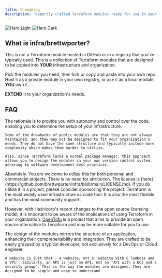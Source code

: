 ```yaml
---
title: Changelog
description: "Expertly crafted Terraform modules ready for use in your infrastructure. Designed for simplicity, customization, and featuring open-source transparency."
---
```


<img
  className="block dark:hidden"
  src="/images/hero-light.svg"
  alt="Hero Light"
/>
<img
  className="hidden dark:block"
  src="/images/hero-dark.svg"
  alt="Hero Dark"
/>

## What is infra/brettwporter?

This is not a Terraform module hosted in GitHub or in a registry that you've typically used. This is a collection of Terraform modules that are designed to be copied into **YOUR** infrastructure and organization.

Pick the modules you need, then fork or copy and paste into your own repo. Host it as a private module in your own registry, or use it as a local module. **YOU** own it.

**EXTEND** it to your organization's needs.

## FAQ

<AccordionGroup>
  <Accordion title="Why copy and paste instead of a public module?">
    The rationale is to provide you with autonomy and control over the code, enabling you to determine the setup of your infrastructure.

    Some of the drawbacks of public modules are that they are not always maintained, and they may not be designed to fit your organization's needs. They do not have the same structure and typically include more complexity which makes them harder to utilize.

    Also, since Terraform lacks a normal package manager, this approach allows you to design the modules in your own version control system, adhering to software development best practices.

  </Accordion>

<Accordion title="Can I use this in my project?">
  Absolutely. You are welcome to utilize this for both personal and commercial
  projects. There is no need for attribution. The license is
  [here](https://github.com/brettwporter/infra/blob/main/LICENSE.md). If you do
  utilize it in a project, please consider sponsoring the project.
</Accordion>

  <Accordion title="Why is the only framework supported Terraform?">
    Terraform is the most widely used infrastructure as code tool. It is also the
    most flexible and has the most community support.

However, with Hashicorp's recent changes to the open source
licensing model, it is important to be aware
of the implications of using Terraform in your organization.
[OpenTofu](https://opentofu.org) is a project that aims to provide an open
source alternative to Terraform and may be more suitable for you to use.

  </Accordion>

  <Accordion title="Why are the modules designed by application type?">
    The design of the modules mirrors the structure of an application, enhancing their comprehensibility and integration. They are crafted to be easily grasped by a typical developer, not exclusively for a DevOps or Cloud engineer.

    A website is just that - a website, not a 'website with 6 lambdas and a VPC'. Similarly, an API is just an API, not an 'API with a EC2 and a security group'. This is the way the modules are designed. They are designed to be simple and easy to understand.

  </Accordion>
</AccordionGroup>
